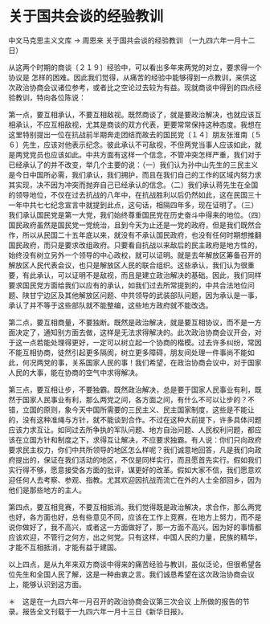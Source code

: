 # 关于国共会谈的经验教训

中文马克思主义文库 -> 周恩来
关于国共会谈的经验教训
（一九四六年一月十二日）

从这两个时期的商谈〔２１９〕经验中，可以看出多年来两党的对立，要求得一个协议是 怎样的困难。因此我们觉得，从痛苦的经验中能够得到一点教训，来供这次政治协商会议诸位参考，或者比之空论过去较为有益。现就商谈中得到的四点经验教训，特向各位陈说：
 

第一点，要互相承认，不要互相敌视。既然商谈了，就是要政治解决，也就应该互相承认，不应互相敌视，尤其是商谈的双方代表，更要常常保持这种态度。我想在这里特别提出一位在抗战前半期奔走团结而故去的国民党〔１４〕朋友张淮南〔５６〕先生，应该对他表示纪念。彼此承认不可敌视，不但两党当事人应该如此，就是两党党员也应该如此。中共方面有这样一个信念，不管冲突怎样严重，我们对于已经承认了的并不改变，举几个主要的说：（一）我们认为孙中山先生的三民主义是今日中国所必需，我们承认，我们拥护，而且在我们自己的工作的区域内努力求其实现，决不因为冲突而抛弃自己已经承认的信念。（二）我们承认蒋先生在全国的领导地位，不仅在过去抗战的八年中，在抗战胜利以后仍然如此，这在民国三十一年中共七七纪念宣言中就提到此点，这句话，相隔四年多，现在证明了。（三）我们承认国民党是第一大党，我们始终尊重国民党在历史奋斗中得来的地位。（四）国民政府虽然是国民党一党统治，且到今天为止还是一党的政府，但是我们既然合作，所以从民国二十五年底以来，就没有不承认国民政府，也没有任何时期想推翻国民政府，而只是要求改组政府。只要看自抗战以来敌后的民主政府是地方性的，始终没有树立另外一个领导的中心政权，就可以证明。就是去年解放区筹备召开的解放区人民代表会议，也只是解放区人民的联合组织。这些承认，我们认为很重要，有此承认，可以证明不是敌视，而且是建立政治解决的基础。因此，我们同样要求国民党方面给我们以应有的承认，如我们过去所常提到的，中共合法地位问题、陕甘宁边区及其他解放区问题、中共领导的武装部队问题，因为承认是一事，承认了并不等于这些部队就不能整编，这些地方政府就不能改选。

第二点，要互相商量，不要独断。既然是政治解决，就是要互相协议，而不是一方面决定了，通知别方面去做，这样是无法求得解决的。此次政治协商会议开会，对于这一点若能处理得更好，一定可以树立起一个协商的楷模。过去许多纠纷，常因不能互相协商，徒然引起更多隔阂，树立更多障碍，朋友间处理一件事尚不能如此，何况两党的事，关系国家人民的事！我们希望，在政治协商会议中，对于国家人民的大事，能在协商的空气中求得解决。

第三点，要互相让步，不要独霸。既然政治解决，总是要于国家人民事业有利，既然于国家人民事业有利，那么两党之间，各方面之间，有什么不可以让步的？不错，立国的原则，象今天中国所需要的三民主义、民主国家制度，这些是不能让的，没有这种准绳与方针，就不能谈到合作。不过在这种大前提下，许多具体问题应该力求互让。如同过去所争执的军队问题、地方自治问题、人民权利问题，都应该在立国方针和制度之下，求得互让解决，不应要求独霸。有人说：你们只向政府要求民主权力，你们中共所领导的地区怎么样呢？我们诚意地回答，凡是我们向政府提出的，保证在我们活动的地区，不仅是同样实行，而且愿首先实行。假如我们实行得不够，愿意接受各方面的批评，谋更好的改革。假如大家不信，我们愿意欢迎任何人去考察、参观、指教。尤其欢迎因抗战而流亡在外的人士全部回乡，因为他们是那些地方的主人。

第四点，要互相竞赛，不要互相抵消。我们觉得既是政治解决，求合作，那么两党也好，各方面也好，总有些意见不同，应该在工作上竞赛，在地方上努力，而不是说你做好了，我不高兴，或者这一方面做好了，那一方面不高兴。因为好的事情都应该欢迎，不管行之何方，出之何党。只有这样，中国人民的力量，民族的精华，才能不互相抵消，才能有益于建国。

以上四点，是从九年来双方商谈中得来的痛苦经验与教训，虽似泛论，但很希望各位先生和全国人民了解，这是一种由衷之言。我们诚恳希望在这次政治协商会议上，能够认识到这方面。

＊　这是在一九四六年一月召开的政治协商会议第三次会议 上所做的报告的节录。报告全文刊载于一九四六年一月十三日《新华日报》。

